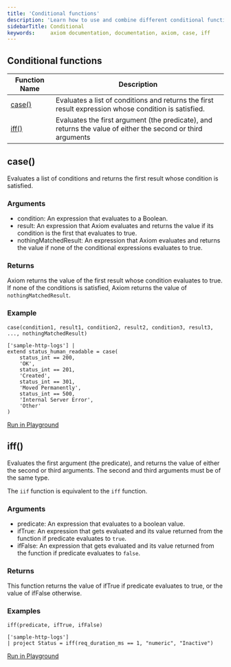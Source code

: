 ```yaml
---
title: 'Conditional functions'
description: 'Learn how to use and combine different conditional functions in APL'
sidebarTitle: Conditional
keywords:     axiom documentation, documentation, axiom, case, iff
---
```


## Conditional functions

| **Function Name**   | **Description**                                                                                      |
| ----------------- |  ------------------------------------------------------------------------------------------------- |
| [case()](#case) | Evaluates a list of conditions and returns the first result expression whose condition is satisfied. |
| [iff()](#iff) | Evaluates the first argument (the predicate), and returns the value of either the second or third arguments |

## case()

Evaluates a list of conditions and returns the first result whose condition is satisfied.

### Arguments

- condition: An expression that evaluates to a Boolean.
- result: An expression that Axiom evaluates and returns the value if its condition is the first that evaluates to true.
- nothingMatchedResult: An expression that Axiom evaluates and returns the value if none of the conditional expressions evaluates to true.

### Returns

Axiom returns the value of the first result whose condition evaluates to true. If none of the conditions is satisfied, Axiom returns the value of `nothingMatchedResult`.

### Example

```kusto
case(condition1, result1, condition2, result2, condition3, result3, ..., nothingMatchedResult)
```

```kusto
['sample-http-logs'] |
extend status_human_readable = case(
    status_int == 200,
    'OK',
    status_int == 201,
    'Created',
    status_int == 301,
    'Moved Permanently',
    status_int == 500,
    'Internal Server Error',
    'Other'
)
```

[Run in Playground](https://play.axiom.co/axiom-play-qf1k/query?initForm=%7B%22apl%22%3A%22%5B'sample-http-logs'%5D%5Cn%7C%20extend%20status_code%20%3D%20case(status_int%20%3D%3D%20200%2C%20'OK'%2C%20status_int%20%3D%3D%20201%2C%20'Created'%2C%20status_int%20%3D%3D%20301%2C%20'Moved%20Permanently'%2C%20status_int%20%3D%3D%20500%2C%20'Internal%20Server%20Error'%2C%20'Other')%22%7D)

## iff()

Evaluates the first argument (the predicate), and returns the value of either the second or third arguments. The second and third arguments must be of the same type.

The `iif` function is equivalent to the `iff` function.

### Arguments 

- predicate: An expression that evaluates to a boolean value.
- ifTrue: An expression that gets evaluated and its value returned from the function if predicate evaluates to `true`.
- ifFalse: An expression that gets evaluated and its value returned from the function if predicate evaluates to `false`.

### Returns 

This function returns the value of ifTrue if predicate evaluates to true, or the value of ifFalse otherwise.

### Examples 

```kusto
iff(predicate, ifTrue, ifFalse)
```

```kusto
['sample-http-logs']
| project Status = iff(req_duration_ms == 1, "numeric", "Inactive")
```

[Run in Playground](https://play.axiom.co/axiom-play-qf1k/query?initForm=%7B%22apl%22%3A%22%5B'sample-http-logs'%5D%5Cn%7C%20project%20Status%20%3D%20iff%28req_duration_ms%20%3D%3D%201%2C%20%5C%22numeric%5C%22%2C%20%5C%22Inactive%5C%22%29%22%7D)